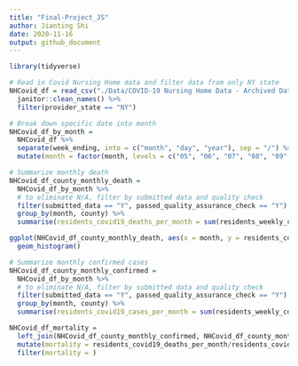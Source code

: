 ```yaml
---
title: "Final-Project_JS"
author: Jianting Shi
date: 2020-11-16
output: github_document
---
```


```r
library(tidyverse)

```

```r
# Read in Covid Nursing Home data and filter data from only NY state
NHCovid_df = read_csv("./Data/COVID-19 Nursing Home Data - Archived Data - Week Ending 10_25_20.csv") %>% 
  janitor::clean_names() %>% 
  filter(provider_state == "NY")

# Break down specific date into month
NHCovid_df_by_month = 
  NHCovid_df %>% 
  separate(week_ending, into = c("month", "day", "year"), sep = "/") %>% 
  mutate(month = factor(month, levels = c("05", "06", "07", "08", "09", "10"))) 

# Summarize monthly death
NHCovid_df_county_monthly_death =
  NHCovid_df_by_month %>% 
  # to eliminate N/A, filter by submitted data and quality check
  filter(submitted_data == "Y", passed_quality_assurance_check == "Y") %>% 
  group_by(month, county) %>% 
  summarise(residents_covid19_deaths_per_month = sum(residents_weekly_covid_19_deaths))

ggplot(NHCovid_df_county_monthly_death, aes(x = month, y = residents_covid19_deaths_per_month, color = county)) +
  geom_histogram()

# Summarize monthly confirmed cases
NHCovid_df_county_monthly_confirmed =
  NHCovid_df_by_month %>% 
  # to eliminate N/A, filter by submitted data and quality check
  filter(submitted_data == "Y", passed_quality_assurance_check == "Y") %>% 
  group_by(month, county) %>% 
  summarise(residents_covid19_cases_per_month = sum(residents_weekly_confirmed_covid_19))

NHCovid_df_mortality = 
  left_join(NHCovid_df_county_monthly_confirmed, NHCovid_df_county_monthly_death, by = c("month", "county")) %>% 
  mutate(mortality = residents_covid19_deaths_per_month/residents_covid19_cases_per_month) %>% 
  filter(mortality = )


```

